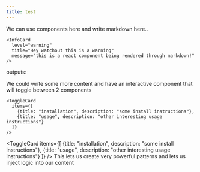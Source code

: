 ```yaml
---
title: test
---
```



We can use components here and write markdown here..

```
<InfoCard 
  level="warning" 
  title="Hey watchout this is a warning"
  message="this is a react component being rendered through markdown!"
/>
```
outputs:
<InfoCard 
  level="warning" 
  title="Hey watchout this is a warning"
  message="this is a react component being rendered through markdown!"
/>

We could write some more content and have an interactive component that will toggle between 2 components

```
<ToggleCard
  items={[
    {title: "installation", description: "some install instructions"},
    {title: "usage", description: "other interesting usage instructions"}
  ]}
/>
```
<ToggleCard
  items={[
    {title: "installation", description: "some install instructions"},
    {title: "usage", description: "other interesting usage instructions"}
  ]}
/>
This lets us create very powerful patterns and lets us inject logic into our content
